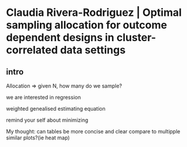 # Claudia Rivera-Rodriguez | Optimal sampling allocation for outcome dependent designs in cluster-correlated data settings {-}

## intro

Allocation => given N, how many do we sample?

we are interested in regression 

weighted genealised estimating equation

remind your self about minimizing 

My thought: can tables be more concise and clear compare to multipple similar plots?(ie heat map)